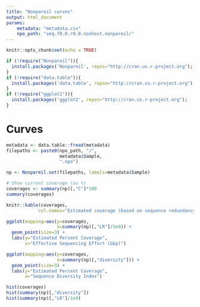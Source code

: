 ```yaml
---
title: "Nonpareil curves"
output: html_document
params:
    metadata: "metadata.csv"
    npo_path: "seq.f0.0.r0.0.nonhost.nonpareil/"
---
```


```r
knitr::opts_chunk$set(echo = TRUE)

if (!require("Nonpareil")){
  install.packages('Nonpareil', repos="http://cran.us.r-project.org");  
}
if (!require("data.table")){
  install.packages('data.table', repos="http://cran.us.r-project.org");
}
if (!require("ggplot2")){
  install.packages('ggplot2', repos="http://cran.us.r-project.org");
}
```

# Curves
```r
metadata <- data.table::fread(metadata)
filepaths <- paste0(npo_path, "/",
                    metadata$Sample, 
                    ".npo")

np <- Nonpareil.set(filepaths, labels=metadata$Sample)

# Show current coverage (as %)
coverages <- summary(np)[,"C"]*100 
summary(coverages)

knitr::kable(coverages,
            col.names="Estimated coverage (based on sequence redundancy)")

ggplot(mapping=aes(y=coverages,
                   x=summary(np)[,"LR"]/1e9)) +
  geom_point(size=3) +
  labs(y="Estimated Percent Coverage",
       x="Effective Sequencing Effort (Gbp)")

ggplot(mapping=aes(y=coverages,
                   x=summary(np)[,"diversity"])) +
  geom_point(size=3) +
  labs(y="Estimated Percent Coverage",
       x="Sequence Diversity Index")

hist(coverages)
hist(summary(np)[,"diversity"])
hist(summary(np)[,"LR"]/1e9)
```
